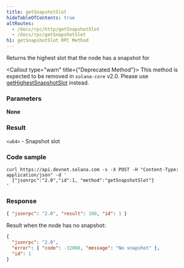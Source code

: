 ```yaml
---
title: getSnapshotSlot
hideTableOfContents: true
altRoutes:
  - /docs/rpc/http/getSnapshotSlot
  - /docs/rpc/getSnapshotSlot
h1: getSnapshotSlot RPC Method
---
```


Returns the highest slot that the node has a snapshot for

<Callout type="warn" title={"Deprecated Method"}>
  This method is expected to be removed in `solana-core` v2.0. Please use
  [getHighestSnapshotSlot](/docs/rpc/http/gethighestsnapshotslot) instead.
</Callout>

<DocSideBySide>

<DocLeftSide>

### Parameters

**None**

### Result

`<u64>` - Snapshot slot

</DocLeftSide>

<DocRightSide>

### Code sample

```shell
curl https://api.devnet.solana.com -s -X POST -H "Content-Type: application/json" -d '
  {"jsonrpc":"2.0","id":1, "method":"getSnapshotSlot"}
'
```

### Response

```json
{ "jsonrpc": "2.0", "result": 100, "id": 1 }
```

Result when the node has no snapshot:

```json
{
  "jsonrpc": "2.0",
  "error": { "code": -32008, "message": "No snapshot" },
  "id": 1
}
```

</DocRightSide>
</DocSideBySide>
